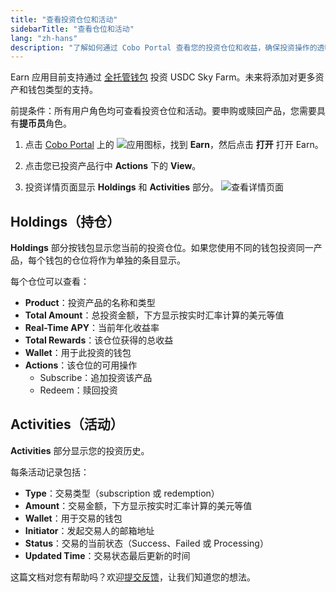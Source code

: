 ```yaml
---
title: "查看投资仓位和活动"
sidebarTitle: "查看仓位和活动"
lang: "zh-hans"
description: "了解如何通过 Cobo Portal 查看您的投资仓位和收益，确保投资操作的透明度。"
---
```


<Info>Earn 应用目前支持通过 [全托管钱包](/cn/portal/custodial-wallets/introduction) 投资 USDC Sky Farm。未来将添加对更多资产和钱包类型的支持。</Info>

<Note>前提条件：所有用户角色均可查看投资仓位和活动。要申购或赎回产品，您需要具有**提币员**角色。</Note>

1. 点击 [Cobo Portal](https://portal.cobo.com/login) 上的 <img src="/cn/images/common/icon_apps.svg" className="icon" alt="应用图标"/>，找到 **Earn**，然后点击 **打开** 打开 Earn。

2. 点击您已投资产品行中 **Actions** 下的 **View**。

3. 投资详情页面显示 **Holdings** 和 **Activities** 部分。
    <img src="/cn/images/portal-apps/earn/earn_view.png" className="screenshot_full_screen" alt="查看详情页面"/>

## Holdings（持仓）

**Holdings** 部分按钱包显示您当前的投资仓位。如果您使用不同的钱包投资同一产品，每个钱包的仓位将作为单独的条目显示。

每个仓位可以查看：
- **Product**：投资产品的名称和类型
- **Total Amount**：总投资金额，下方显示按实时汇率计算的美元等值
- **Real-Time APY**：当前年化收益率
- **Total Rewards**：该仓位获得的总收益
- **Wallet**：用于此投资的钱包
- **Actions**：该仓位的可用操作
  - Subscribe：追加投资该产品
  - Redeem：赎回投资

## Activities（活动）

**Activities** 部分显示您的投资历史。

每条活动记录包括：
- **Type**：交易类型（subscription 或 redemption）
- **Amount**：交易金额，下方显示按实时汇率计算的美元等值
- **Wallet**：用于交易的钱包
- **Initiator**：发起交易人的邮箱地址
- **Status**：交易的当前状态（Success、Failed 或 Processing）
- **Updated Time**：交易状态最后更新的时间

<Tip>这篇文档对您有帮助吗？欢迎[提交反馈](https://forms.zohopublic.com/cobo/form/DocumentFeedbackForm/formperma/QvLOhxJv1_JMsJ-1dleZ8Itb_7rzN-LtgvsDdxosoVI?referrername=manuals)，让我们知道您的想法。</Tip>
